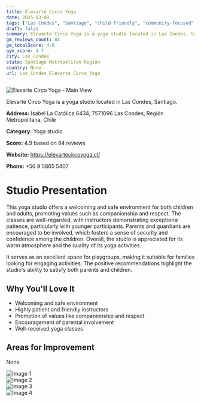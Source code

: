 ```yaml
---
title: Elevarte Circo Yoga
date: 2025-03-08
tags: ["Las Condes", "Santiago", "child-friendly", "community-focused", "welcoming atmosphere", "family-oriented", "Las Condes"]  
draft: false
summary: Elevarte Circo Yoga is a yoga studio located in Las Condes, Santiago.
gm_reviews_count: 84
gm_totalScore: 4.9
gym_score: 4.7
city: Las_Condes
state: Santiago Metropolitan Region
country: None
url: Las_Condes_Elevarte_Circo_Yoga
---
```


<div className="aspect-[16/9] relative my-8">
  <img 
    src="https://lh5.googleusercontent.com/p/AF1QipNwXJDxtduSzIpwYHZrSvA0rQanxlxhUkjRky8Y=w1920-h1080-k-no"
    alt="Elevarte Circo Yoga - Main View"
    className="object-cover absolute inset-0 w-full h-full rounded-lg"
  />
</div>

Elevarte Circo Yoga is a yoga studio located in Las Condes, Santiago.

**Address:** Isabel La Católica 6434, 7571096 Las Condes, Región Metropolitana, Chile

**Category:** Yoga studio

**Score:** 4.9 based on 84 reviews

**Website:** https://elevartecircoyoga.cl/

**Phone:** +56 9 5865 5407

# Studio Presentation

This yoga studio offers a welcoming and safe environment for both children and adults, promoting values such as companionship and respect. The classes are well-regarded, with instructors demonstrating exceptional patience, particularly with younger participants. Parents and guardians are encouraged to be involved, which fosters a sense of security and confidence among the children. Overall, the studio is appreciated for its warm atmosphere and the quality of its yoga activities.

It serves as an excellent space for playgroups, making it suitable for families looking for engaging activities. The positive recommendations highlight the studio's ability to satisfy both parents and children.

## Why You'll Love It

- Welcoming and safe environment
- Highly patient and friendly instructors
- Promotion of values like companionship and respect
- Encouragement of parental involvement
- Well-received yoga classes

## Areas for Improvement

None

<div className="grid grid-cols-1 xl:grid-cols-2 gap-4 my-8">
<div className="aspect-[4/3] relative"><img src="https://lh3.googleusercontent.com/p/AF1QipON7TeadJPHV3k2gIJCUgJkb-s085t0FZF3ca9z=w1920-h1080-k-no" alt="Image 1" className="object-cover absolute inset-0 w-full h-full rounded-lg" /></div>
<div className="aspect-[4/3] relative"><img src="https://lh5.googleusercontent.com/p/AF1QipOULixXEs9XRaD4IX28JytnJbNjoXUt7ozz-OEq=w1920-h1080-k-no" alt="Image 2" className="object-cover absolute inset-0 w-full h-full rounded-lg" /></div>
<div className="aspect-[4/3] relative"><img src="https://lh5.googleusercontent.com/p/AF1QipN5Zkj-9HYS1a4_UereACYCZpALkn-0p56c6dmW=w1920-h1080-k-no" alt="Image 3" className="object-cover absolute inset-0 w-full h-full rounded-lg" /></div>
<div className="aspect-[4/3] relative"><img src="https://lh5.googleusercontent.com/p/AF1QipOTn0uj685HpkNAKSWKs8dwsNVwE5WSBmp3Sbq6=w1920-h1080-k-no" alt="Image 4" className="object-cover absolute inset-0 w-full h-full rounded-lg" /></div>
</div>